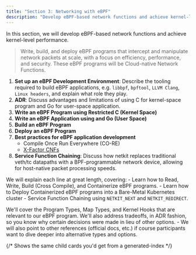 ```yaml
---
title: "Section 3: Networking with eBPF"
description: "Develop eBPF-based network functions and achieve kernel-level performance."
---
```


In this section, we will develop eBPF-based network functions and achieve kernel-level performance.

> Write, build, and deploy eBPF programs that intercept and manipulate network packets at scale, with a focus on efficiency, performance, and security.
> These eBPF programs will be Cloud-native Network Functions.

1. **Set up an eBPF Development Environment**: Describe the tooling required to build eBPF applications, e.g. `libbpf`, `bpftool`, `LLVM Clang`, `Linux headers`, and explain what role they play.
1. **ADR**: Discuss advantages and limitations of using C for kernel-space program and Go for user-space application.
1. **Write an eBPF Program using Restricted C (Kernel Space)**
1. **Write an eBPF Application using and Go (User Space)**
1. **Build an eBPF Program**
1. **Deploy an eBPF Program**
1. **Best practices for eBPF application development**
	- Compile Once Run Everywhere (CO-RE)
	- [X-Factor CNFs](https://x.cnf.dev/)
1. **Service Function Chaining**: Discuss how netkit replaces traditional veth/tc datapaths with a BPF-programmable network device, allowing for host-native packet processing speeds.

We will explain each line at great length, covering:
	- Learn how to Read, Write, Build (Cross Compile), and Containerize eBPF programs.
	- Learn how to Deploy Containerized eBPF programs into a Bare-Metal Kubernetes cluster
	- Service Function Chaining using `NETKIT_NEXT` and `NETKIT_REDIRECT`.

We'll cover the Program Types, Map Types, and Kernel Hooks that are relevant to our eBPF program. We'll also address tradeoffs, in ADR fashion, so you know why certain decisions were made in lieu of other options.
	- We will also point to other references (official docs, etc.) if course participants want to dive deeper into alternative types and options.


{/* Shows the same child cards you'd get from a generated-index */}
<DocCardList />